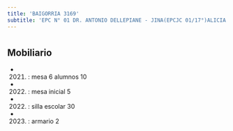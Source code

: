 ```yaml
---
title: 'BAIGORRIA 3169'
subtitle: 'EPC N° 01 DR. ANTONIO DELLEPIANE - JINA(EPCJC 01/17°)ALICIA MOREAU DE JUSTO - ESC. DE MUSICA N° 03'
---
```


#


## Mobiliario

*  (2021) : mesa 6 alumnos 10 

*  (2022) : mesa inicial 5 

*  (2022) : silla escolar 30 

*  (2023) : armario 2 



